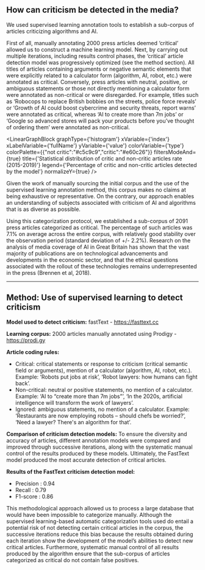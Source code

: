 
## How can criticism be detected in the media?

We used supervised learning annotation tools to establish a sub-corpus of articles criticizing algorithms and AI.

First of all, manually annotating 2000 press articles deemed ‘critical’ allowed us to construct a machine learning model. Next, by carrying out multiple iterations, including results control phases, the ‘critical’ article detection model was progressively optimized (see the method section). All titles of articles containing arguments or negative semantic elements that were explicitly related to a calculator form (algorithm, AI, robot, etc.) were annotated as critical. Conversely, press articles with neutral, positive, or ambiguous statements or those not directly mentioning a calculator form were annotated as non-critical or were disregarded. For example, titles such as ‘Robocops to replace British bobbies on the streets, police force reveals’ or ‘Growth of AI could boost cybercrime and security threats, report warns’ were annotated as critical, whereas ‘AI to create more than 7m jobs’ or ‘Google so advanced stores will pack your products before you’ve thought of ordering them’ were annotated as non-critical.

<LinearGraphBlock 
  graphType={'histogram'} 
  xVariable={'index'} 
  xLabelVariable={'fullName'} 
  yVariable={'value'} 
  colorVariable={'type'} 
  colorPalette={{"not critic":"#c5c9c9","critic":"#e60c26"}} 
  filtersModeAnd={true} 
  title={'Statistical distribution of critic and non-critic articles rate (2015-2019)'} 
  legend={'Percentage of critic and non-critic articles detected by the model'} 
  normalizeY={true}
/>

Given the work of manually sourcing the initial corpus and the use of the supervised learning annotation method, this corpus makes no claims at being exhaustive or representative. On the contrary, our approach enables an understanding of subjects associated with criticism of AI and algorithms that is as diverse as possible.

Using this categorization protocol, we established a sub-corpus of 2091 press articles categorized as critical. The percentage of such articles was 7.1% on average across the entire corpus, with relatively good stability over the observation period (standard deviation of +/- 2.2%). Research on the analysis of media coverage of AI in Great Britain has shown that the vast majority of publications are on technological advancements and developments in the economic sector, and that the ethical questions associated with the rollout of these technologies remains underrepresented in the press (Brennen et al, 2018).


---
## Method: Use of supervised learning to detect criticism

**Model used to detect criticism:** fastText - https://fasttext.cc

**Learning corpus:** 2000 articles manually annotated using Prodigy - https://prodi.gy

**Article coding rules:** 
- Critical: critical statements or response to criticism (critical semantic field or arguments), mention of a calculator (algorithm, AI, robot, etc.). Example: ‘Robots put jobs at risk’, ‘Robot lawyers: how humans can fight back’.
- Non-critical: neutral or positive statements, no mention of a calculator. Example: ‘AI to “create more than 7m jobs”’, ‘In the 2020s, artificial intelligence will transform the work of lawyers’.
- Ignored: ambiguous statements, no mention of a calculator. Example: ‘Restaurants are now employing robots – should chefs be worried?’, ‘Need a lawyer? There's an algorithm for that’.


**Comparison of criticism detection models:** 
To ensure the diversity and accuracy of articles, different annotation models were compared and improved through successive iterations, along with the systematic manual control of the results produced by these models. Ultimately, the FastText model produced the most accurate detection of critical articles. 
                  
**Results of the FastText criticism detection model:**                  
 - Precision : 0.94
 - Recall : 0.79
 - F1-score : 0.86
 
This methodological approach allowed us to process a large database that would have been impossible to categorize manually. Although the supervised learning-based automatic categorization tools used do entail a potential risk of not detecting certain critical articles in the corpus, the successive iterations reduce this bias because the results obtained during each iteration show the development of the model’s abilities to detect new critical articles. Furthermore, systematic manual control of all results produced by the algorithm ensure that the sub-corpus of articles categorized as critical do not contain false positives.
                  
